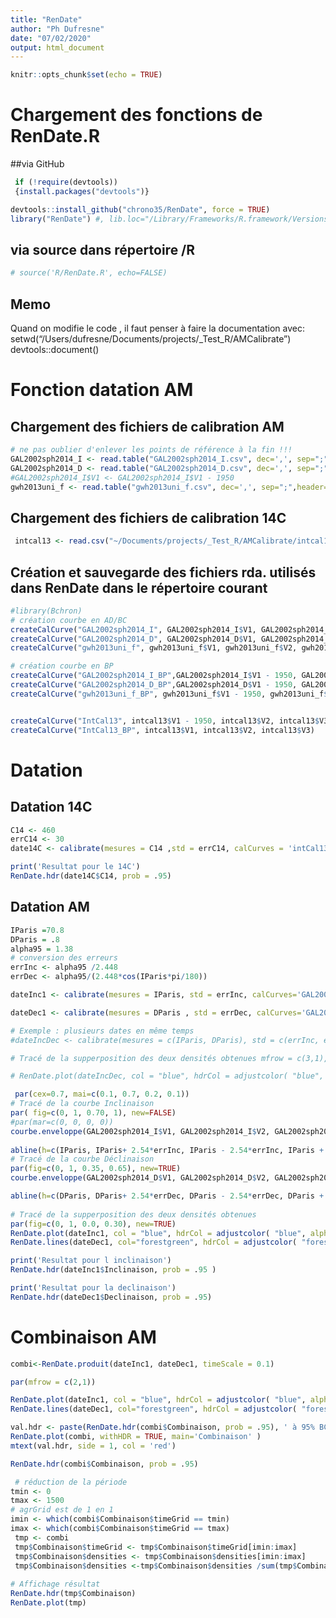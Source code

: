 ```yaml
---
title: "RenDate"
author: "Ph Dufresne"
date: "07/02/2020"
output: html_document
---
```


```r
knitr::opts_chunk$set(echo = TRUE)
```

# Chargement des fonctions de RenDate.R 
##via GitHub
```r

 if (!require(devtools))
 {install.packages("devtools")}

devtools::install_github("chrono35/RenDate", force = TRUE)
library("RenDate") #, lib.loc="/Library/Frameworks/R.framework/Versions/3.5/Resources/library")
```


## via source dans répertoire /R
```r
# source('R/RenDate.R', echo=FALSE)
```

## Memo
Quand on modifie le code , il faut penser à faire la documentation avec:
setwd("/Users/dufresne/Documents/projects/_Test_R/AMCalibrate")
devtools::document()

# Fonction datation AM
## Chargement des fichiers de calibration AM
```r
# ne pas oublier d'enlever les points de référence à la fin !!!
GAL2002sph2014_I <- read.table("GAL2002sph2014_I.csv", dec=',', sep=";",header=FALSE)
GAL2002sph2014_D <- read.table("GAL2002sph2014_D.csv", dec=',', sep=";",header=FALSE)
#GAL2002sph2014_I$V1 <- GAL2002sph2014_I$V1 - 1950
gwh2013uni_f <- read.table("gwh2013uni_f.csv", dec=',', sep=";",header=FALSE)
```

## Chargement des fichiers de calibration 14C
```r
 intcal13 <- read.csv("~/Documents/projects/_Test_R/AMCalibrate/intcal13.14c", header=FALSE, comment.char="#")
```



## Création et sauvegarde des fichiers rda. utilisés dans RenDate dans le répertoire courant

```r
#library(Bchron)
# création courbe en AD/BC
createCalCurve("GAL2002sph2014_I", GAL2002sph2014_I$V1, GAL2002sph2014_I$V2, GAL2002sph2014_I$V3 )
createCalCurve("GAL2002sph2014_D", GAL2002sph2014_D$V1, GAL2002sph2014_D$V2, GAL2002sph2014_D$V3)
createCalCurve("gwh2013uni_f", gwh2013uni_f$V1, gwh2013uni_f$V2, gwh2013uni_f$V3)

# création courbe en BP
createCalCurve("GAL2002sph2014_I_BP",GAL2002sph2014_I$V1 - 1950, GAL2002sph2014_I$V2, GAL2002sph2014_I$V3)
createCalCurve("GAL2002sph2014_D_BP",GAL2002sph2014_D$V1 - 1950, GAL2002sph2014_D$V2, GAL2002sph2014_D$V3)
createCalCurve("gwh2013uni_f_BP", gwh2013uni_f$V1 - 1950, gwh2013uni_f$V2, gwh2013uni_f$V3)


createCalCurve("IntCal13", intcal13$V1 - 1950, intcal13$V2, intcal13$V3)
createCalCurve("IntCal13_BP", intcal13$V1, intcal13$V2, intcal13$V3)
```

# Datation
## Datation 14C
```r
C14 <- 460
errC14 <- 30
date14C <- calibrate(mesures = C14 ,std = errC14, calCurves = 'intCal13', ids = 'C14', timeScale = 0.1)

print('Resultat pour le 14C')
RenDate.hdr(date14C$C14, prob = .95)

```


## Datation AM
```r
IParis =70.8
DParis = .8
alpha95 = 1.38
# conversion des erreurs
errInc <- alpha95 /2.448
errDec <- alpha95/(2.448*cos(IParis*pi/180))

dateInc1 <- calibrate(mesures = IParis, std = errInc, calCurves='GAL2002sph2014_I', ids='Inclinaison', timeScale = 0.1)

dateDec1 <- calibrate(mesures = DParis , std = errDec, calCurves='GAL2002sph2014_D', ids='Declinaison', timeScale = 0.1)

# Exemple : plusieurs dates en même temps
#dateIncDec <- calibrate(mesures = c(IParis, DParis), std = c(errInc, errDec), calCurves = c('GAL2002sph2014_I', 'GAL2002sph2014_D'), ids = c('Inclinaison', 'Declinaison'), positions = c(1, 2) )
```



```r
# Tracé de la supperposition des deux densités obtenues mfrow = c(3,1),

# RenDate.plot(dateIncDec, col = "blue", hdrCol = adjustcolor( "blue", alpha.f = 0.2), main="Densités positionnées", withPosition=TRUE, fillCols = c(adjustcolor( "blue", alpha.f = 0.2), adjustcolor( "blue", alpha.f = 0.4)), dateHeight = 1 )

 par(cex=0.7, mai=c(0.1, 0.7, 0.2, 0.1))
# Tracé de la courbe Inclinaison
par( fig=c(0, 1, 0.70, 1), new=FALSE)
#par(mar=c(0, 0, 0, 0))
courbe.enveloppe(GAL2002sph2014_I$V1, GAL2002sph2014_I$V2, GAL2002sph2014_I$V3, ylab='Inclinaison', xlab=NA,  xaxt="n")
 
abline(h=c(IParis, IParis+ 2.54*errInc, IParis - 2.54*errInc, IParis + alpha95, IParis - alpha95), col = c("green", "lightgray", "lightgray", "red", "red") )
# Tracé de la courbe Déclinaison
par(fig=c(0, 1, 0.35, 0.65), new=TRUE)
courbe.enveloppe(GAL2002sph2014_D$V1, GAL2002sph2014_D$V2, GAL2002sph2014_D$V3, ylab='Declinaison', xlab=NA, xaxt="n" )

abline(h=c(DParis, DParis+ 2.54*errDec, DParis - 2.54*errDec, DParis + errDec, DParis - errDec), col = c("green", "lightgray", "lightgray", "red", "red") )
 
# Tracé de la supperposition des deux densités obtenues
par(fig=c(0, 1, 0.0, 0.30), new=TRUE)
RenDate.plot(dateInc1, col = "blue", hdrCol = adjustcolor( "blue", alpha.f = 0.2), main="Densités superposée", xlab='BC/AD' )
RenDate.lines(dateDec1, col="forestgreen", hdrCol = adjustcolor( "forestgreen", alpha.f = 0.2))

print('Resultat pour l inclinaison')
RenDate.hdr(dateInc1$Inclinaison, prob = .95 )

print('Resultat pour la declinaison')
RenDate.hdr(dateDec1$Declinaison, prob = .95)
```


# Combinaison AM

```r
combi<-RenDate.produit(dateInc1, dateDec1, timeScale = 0.1)

par(mfrow = c(2,1))

RenDate.plot(dateInc1, col = "blue", hdrCol = adjustcolor( "blue", alpha.f = 0.2), xlab=NA, main='Superposition' )
RenDate.lines(dateDec1, col="forestgreen", hdrCol = adjustcolor( "forestgreen", alpha.f = 0.2))

val.hdr <- paste(RenDate.hdr(combi$Combinaison, prob = .95), ' à 95% BC/AD' )
RenDate.plot(combi, withHDR = TRUE, main='Combinaison' )
mtext(val.hdr, side = 1, col = 'red')

RenDate.hdr(combi$Combinaison, prob = .95)
```

```r
 # réduction de la période
tmin <- 0
tmax <- 1500
# agrGrid est de 1 en 1
imin <- which(combi$Combinaison$timeGrid == tmin)
imax <- which(combi$Combinaison$timeGrid == tmax)
 tmp <- combi
 tmp$Combinaison$timeGrid <- tmp$Combinaison$timeGrid[imin:imax]
 tmp$Combinaison$densities <- tmp$Combinaison$densities[imin:imax]
 tmp$Combinaison$densities <-tmp$Combinaison$densities /sum(tmp$Combinaison$densities) 
 
# Affichage résultat 
RenDate.hdr(tmp$Combinaison)
RenDate.plot(tmp)
```

